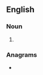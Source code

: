 ==English==

===Noun===
{{head|en|noun plural form}}

# {{plural of|vocation|lang=en}}

===Anagrams===
* {{anagrams|en|a=acinoostv|vasotocin|vasotonic}}